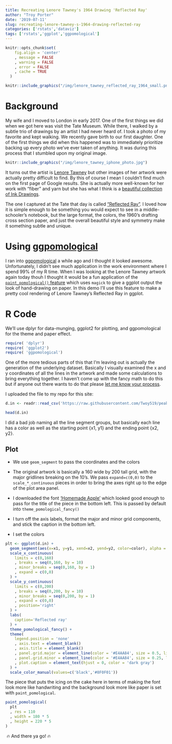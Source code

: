 ```yaml
---
title: Recreating Lenore Tawney's 1964 Drawing 'Reflected Ray'
author: "Troy Porter"
date: '2019-07-11'
slug: recreating-lenore-tawney-s-1964-drawing-reflected-ray
categories: ['rstats','dataviz']
tags: ['rstats','ggplot','ggpomological']
---
```


```r

knitr::opts_chunk$set(
    fig.align = 'center'
    , message = FALSE
    , warning = FALSE
    , error = FALSE
    , cache = TRUE
  )

```



```r

knitr::include_graphics("/img/lenore_tawney_reflected_ray_1964_small.png")

```

# Background

My wife and I moved to London in early 2017. One of the first things we did when we got here was visit the Tate Museum. While there, I walked by a subtle trio of drawings by an artist I had never heard of. I took a photo of my favorite and kept walking. We recently gave birth to our first daughter. One of the first things we did when this happened was to immediately prioritize backing up every photo we've ever taken of anything. It was during this process that I stumbled upon my original image.

```r

knitr::include_graphics("/img/lenore_tawney_iphone_photo.jpg")

```

It turns out the artist is [Lenore Tawney](https://www.tate.org.uk/art/artists/lenore-tawney-24528) but other images of her artwork were actually pretty difficult to find. By this of course I mean I couldn't find much on the first page of Google results. She is actually more well-known for her work with "fiber" and yarn but she has what I think is a [beautiful collection of Ink Drawings](http://lenoretawney.org/lenore-tawney/work/drawing/).

The one I captured at the Tate that day is called ["Reflected Ray"](https://www.tate.org.uk/art/artworks/tawney-reflected-ray-l03880). I loved how it is simple enough to be something you would expect to see in a middle-schooler's notebook, but the large format, the colors, the 1960's drafting cross section paper, and just the overall beautiful style and symmetry make it something subtle and unique.

# Using [ggpomological](https://github.com/gadenbuie/ggpomological)

I ran into [ggpomological](https://github.com/gadenbuie/ggpomological) a while ago and I thought it looked awesome. Unfortunately, I didn't see much application in the work environment where I spend 99% of my R time. When I was looking at the Lenore Tawney artwork again today thouh I thought it would be a fun application of the [`paint_pomological()` feature](https://github.com/gadenbuie/ggpomological) which uses `magick` to give a ggplot output the look of hand-drawing on paper. In this demo I'll use this feature to make a pretty cool rendering of Lenore Tawney's Reflected Ray in ggplot.

# R Code

We'll use dplyr for data-munging, ggplot2 for plotting, and ggpomological for the theme and paper effect.

```r
require( 'dplyr')
require( 'ggplot2')
require( 'ggpomological')
```

One of the more tedious parts of this that I'm leaving out is actually the generation of the underlying dataset. Basically I visually examined the x and y coordinates of all the lines in the artwork and made some calculations to bring everything together. I haven't come up with the fancy math to do this but if anyone out there wants to do that please [let me know your process](https://twitter.com/_T_R_O_Y).

I uploaded the file to my repo for this site:

```r
d.in <- readr::read_csv('https://raw.githubusercontent.com/Twoy519/peakmaximum/master/data_assets/reflected_ray_data.csv')

head(d.in)
```

I did a bad job naming all the line segment groups, but basically each line has a color as well as the starting point {x1, y1} and the ending point {x2, y2}.

## Plot

* We use `geom_segment` to pass the coordinates and the colors

* The original artwork is basically a 160 wide by 200 tall grid, with the major gridlines breaking on the 10's. We pass `expand=c(0,0)` to the `scale_*_continuous` pieces in order to bring the axes right up to the edge of the plot area panel.

* I downloaded the font ['Homemade Apple'](https://fonts.google.com/specimen/Homemade+Apple/) which looked good enough to pass for the title of the piece in the bottom left. This is passed by default into `theme_pomological_fancy()`

* I turn off the axis labels, format the major and minor grid components, and stick the caption in the bottom left.

* I set the colors

```r
plt <- ggplot(d.in) +
  geom_segment(aes(x=x1, y=y1, xend=x2, yend=y2, color=color), alpha = 0.2) +
  scale_x_continuous(
    limits = c(0,160)
    , breaks = seq(0,160, by = 10)
    , minor_breaks = seq(0,160, by = 1)
    , expand = c(0,0)
  ) +
  scale_y_continuous(
    limits = c(0,200)
    , breaks = seq(0,200, by = 10)
    , minor_breaks = seq(0,200, by = 1)
    , expand = c(0,0)
    , position='right'
  ) +
  labs(
    caption='Reflected ray'
  ) +
  theme_pomological_fancy() +
  theme(
    legend.position = 'none'
    , axis.text = element_blank()
    , axis.title = element_blank()
    , panel.grid.major = element_line(color = '#E4AA84', size = 0.5, linetype=1)
    , panel.grid.minor = element_line(color = '#E4AA84', size = 0.25, linetype=1)
    , plot.caption = element_text(hjust = 0, color = 'dark gray')
  ) +
  scale_color_manual(values=c('black','#8F0F01'))
```

The piece that puts the icing on the cake here in terms of making the font look more like handwriting and the background look more like paper is set with `paint_pomological`.

```r
paint_pomological(
  plt
  , res = 110
  , width = 180 * 5
  , height = 220 * 5
)
```

 🔥 And there ya go! 🔥
